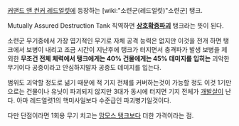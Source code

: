 [[커맨드 앤 컨커 레드얼럿]]에 등장하는 [wiki:"소련군(레드얼럿)"소련군] 탱크.

Mutually Assured Destruction Tank 직역하면 '''[[상호확증파괴]]''' 탱크라는 뜻이 된다.

소련군 무기중에서 가장 엽기적인 무기로 자체 공격 능력은 없지만 이것을 전개 하면 탱크에서 보병이 내리고 조금 시간이 지난후에 탱크가 터지면서 충격파가 발생 보병을 제외한 '''무조건 전체 체력에서 탱크에게는 40% 건물에게는 45% 데미지를 입히는''' 괴악한 무기이다 공중이라고 안심하지말자 공중도 데미지를 입는다.

범위도 괴악할 정도로 넒기 때문에 적 기지 전체를 커버하는것이 가능할 정도 이것 1기만으로는 건물이나 유닛이 파괴되지 않지만 3대가 동시에 터지면 기지 전체가 [[개발살]]이 난다. 아마 레드얼럿1의 핵미사일보다 수준급인 파괴병기일것이다.

다만 단점이라면 1회용 무기 치고는 [[맘모스 탱크]]보다 더한 가격이라는 점.
